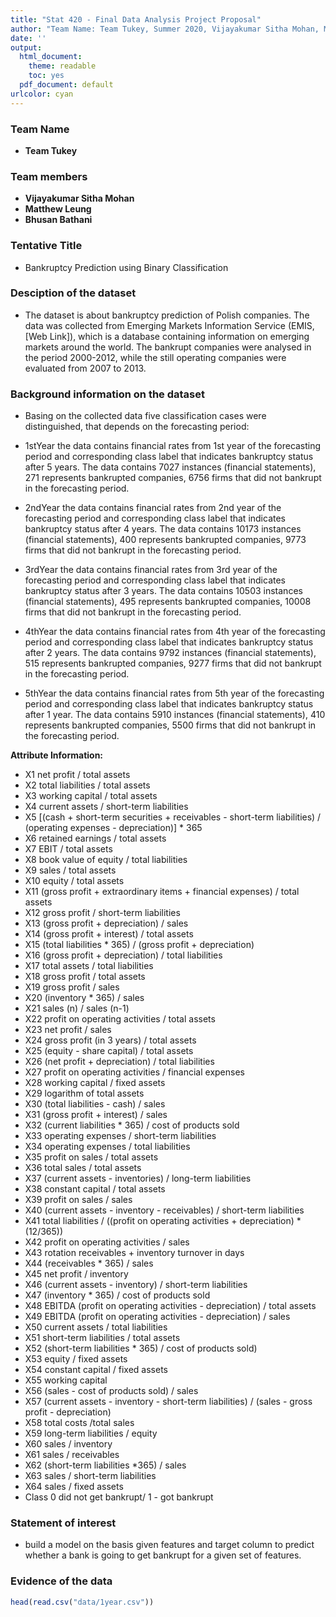 ```yaml
---
title: "Stat 420 - Final Data Analysis Project Proposal"
author: "Team Name: Team Tukey, Summer 2020, Vijayakumar Sitha Mohan, Matthew Leung, Bhusan Bathani"
date: ''
output:
  html_document: 
    theme: readable
    toc: yes  
  pdf_document: default
urlcolor: cyan
---
```



### Team Name

- **Team Tukey** 

### Team members

- **Vijayakumar Sitha Mohan**
- **Matthew Leung**
- **Bhusan Bathani**

### Tentative Title

- Bankruptcy Prediction using Binary Classification

### Desciption of the dataset

- The dataset is about bankruptcy prediction of Polish companies. The data was collected from Emerging Markets Information Service (EMIS, [Web Link]), which is a database containing information on emerging markets around the world. The bankrupt companies were analysed in the period 2000-2012, while the still operating companies were evaluated from 2007 to 2013.

### Background information on the dataset

- Basing on the collected data five classification cases were distinguished, that depends on the forecasting period:

- 1stYear the data contains financial rates from 1st year of the forecasting period and corresponding class label that indicates bankruptcy status after 5 years. The data contains 7027 instances (financial statements), 271 represents bankrupted companies, 6756 firms that did not bankrupt in the forecasting period.

- 2ndYear  the data contains financial rates from 2nd year of the forecasting period and corresponding class label that indicates bankruptcy status after 4 years. The data contains 10173 instances (financial statements), 400 represents bankrupted companies, 9773 firms that did not bankrupt in the forecasting period.

- 3rdYear  the data contains financial rates from 3rd year of the forecasting period and corresponding class label that indicates bankruptcy status after 3 years. The data contains 10503 instances (financial statements), 495 represents bankrupted companies, 10008 firms that did not bankrupt in the forecasting period.

- 4thYear the data contains financial rates from 4th year of the forecasting period and corresponding class label that indicates bankruptcy status after 2 years. The data contains 9792 instances (financial statements), 515 represents bankrupted companies, 9277 firms that did not bankrupt in the forecasting period.

- 5thYear  the data contains financial rates from 5th year of the forecasting period and corresponding class label that indicates bankruptcy status after 1 year. The data contains 5910 instances (financial statements), 410 represents bankrupted companies, 5500 firms that did not bankrupt in the forecasting period.

**Attribute Information:**

- X1 net profit / total assets
- X2 total liabilities / total assets
- X3 working capital / total assets
- X4 current assets / short-term liabilities
- X5 [(cash + short-term securities + receivables - short-term liabilities) / (operating expenses - depreciation)] * 365
- X6 retained earnings / total assets
- X7 EBIT / total assets
- X8 book value of equity / total liabilities
- X9 sales / total assets
- X10 equity / total assets
- X11 (gross profit + extraordinary items + financial expenses) / total assets
- X12 gross profit / short-term liabilities
- X13 (gross profit + depreciation) / sales
- X14 (gross profit + interest) / total assets
- X15 (total liabilities * 365) / (gross profit + depreciation)
- X16 (gross profit + depreciation) / total liabilities
- X17 total assets / total liabilities
- X18 gross profit / total assets
- X19 gross profit / sales
- X20 (inventory * 365) / sales
- X21 sales (n) / sales (n-1)
- X22 profit on operating activities / total assets
- X23 net profit / sales
- X24 gross profit (in 3 years) / total assets
- X25 (equity - share capital) / total assets
- X26 (net profit + depreciation) / total liabilities
- X27 profit on operating activities / financial expenses
- X28 working capital / fixed assets
- X29 logarithm of total assets
- X30 (total liabilities - cash) / sales
- X31 (gross profit + interest) / sales
- X32 (current liabilities * 365) / cost of products sold
- X33 operating expenses / short-term liabilities
- X34 operating expenses / total liabilities
- X35 profit on sales / total assets
- X36 total sales / total assets
- X37 (current assets - inventories) / long-term liabilities
- X38 constant capital / total assets
- X39 profit on sales / sales
- X40 (current assets - inventory - receivables) / short-term liabilities
- X41 total liabilities / ((profit on operating activities + depreciation) * (12/365))
- X42 profit on operating activities / sales
- X43 rotation receivables + inventory turnover in days
- X44 (receivables * 365) / sales
- X45 net profit / inventory
- X46 (current assets - inventory) / short-term liabilities
- X47 (inventory * 365) / cost of products sold
- X48 EBITDA (profit on operating activities - depreciation) / total assets
- X49 EBITDA (profit on operating activities - depreciation) / sales
- X50 current assets / total liabilities
- X51 short-term liabilities / total assets
- X52 (short-term liabilities * 365) / cost of products sold)
- X53 equity / fixed assets
- X54 constant capital / fixed assets
- X55 working capital
- X56 (sales - cost of products sold) / sales
- X57 (current assets - inventory - short-term liabilities) / (sales - gross profit - depreciation)
- X58 total costs /total sales
- X59 long-term liabilities / equity
- X60 sales / inventory
- X61 sales / receivables
- X62 (short-term liabilities *365) / sales
- X63 sales / short-term liabilities
- X64 sales / fixed assets
- Class 0 did not get bankrupt/ 1 - got bankrupt


### Statement of interest

- build a model on the basis given features and target column to predict whether a bank is going to get bankrupt for a given set of features.

### Evidence of the data
```r
head(read.csv("data/1year.csv"))
```

